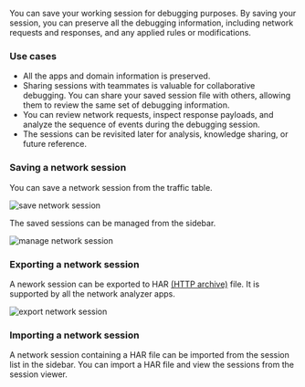 You can save your working session for debugging purposes.
By saving your session, you can preserve all the debugging information, including network requests and responses, and any applied rules or modifications.

### Use cases

- All the apps and domain information is preserved.
- Sharing sessions with teammates is valuable for collaborative debugging. You can share your saved session file with others, allowing them to review the same set of debugging information.
- You can review network requests, inspect response payloads, and analyze the sequence of events during the debugging session.
- The sessions can be revisited later for analysis, knowledge sharing, or future reference.

### Saving a network session

You can save a network session from the traffic table.

![save network session](/img/docs/session/save-session.png)

The saved sessions can be managed from the sidebar.

![manage network session](/img/docs/session/manage-session.png)

### Exporting a network session

A nework session can be exported to HAR [(HTTP archive)](<https://en.wikipedia.org/wiki/HAR_(file_format)>) file. It is supported by all the network analyzer apps.

![export network session](/img/docs/session/export-session.png)


### Importing a network session

A network session containing a HAR file can be imported from the session list in the sidebar.
You can import a HAR file and view the sessions from the session viewer.